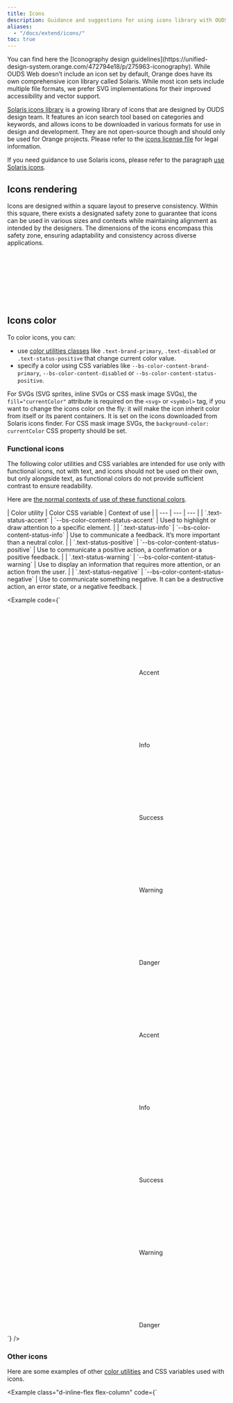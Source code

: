 ```yaml
---
title: Icons
description: Guidance and suggestions for using icons library with OUDS Web.
aliases:
  - "/docs/extend/icons/"
toc: true
---
```



<Callout type="info">
You can find here the [Iconography design guidelines](https://unified-design-system.orange.com/472794e18/p/275963-iconography).
</Callout>

<BrandSpecific brand="orange">
While OUDS Web doesn’t include an icon set by default, Orange does have its own comprehensive icon library called Solaris. While most icon sets include multiple file formats, we prefer SVG implementations for their improved accessibility and vector support.

[Solaris icons library]([[config:icons]]) is a growing library of icons that are designed by OUDS design team. It features an icon search tool based on categories and keywords, and allows icons to be downloaded in various formats for use in design and development. They are not open-source though and should only be used for Orange projects. Please refer to the [icons license file]([[config:icons_license]]) for legal information.

If you need guidance to use Solaris icons, please refer to the paragraph [use Solaris icons]([[docsref:extend/icons#use-solaris-icons]]).
</BrandSpecific>

## Icons rendering

Icons are designed within a square layout to preserve consistency. Within this square, there exists a designated safety zone to guarantee that icons can be used in various sizes and contexts while maintaining alignment as intended by the designers. The dimensions of the icons encompass this safety zone, ensuring adaptability and consistency across diverse applications.

<svg width="8em" height="8em" class="bg-opacity-lowest" aria-hidden="true">
  <use xlink:href={getVersionedDocsPath('/assets/img/ouds-web-sprite.svg#delete')}/>
</svg>
<svg width="8em" height="8em" class="bg-opacity-lowest" aria-hidden="true">
  <use xlink:href={getVersionedDocsPath('/assets/img/ouds-web-sprite.svg#download')}/>
</svg>
<svg width="8em" height="8em" class="bg-opacity-lowest" aria-hidden="true">
  <use xlink:href={getVersionedDocsPath('/assets/img/ouds-web-sprite.svg#tick')}/>
</svg>

## Icons color

To color icons, you can:
- use [color utilities classes]([[docsref:utilities/colors#colors]]) like `.text-brand-primary`, `.text-disabled` or `.text-status-positive` that change current color value.
- specify a color using CSS variables like `--bs-color-content-brand-primary`, `--bs-color-content-disabled` or `--bs-color-content-status-positive`.

For SVGs (SVG sprites, inline SVGs or CSS mask image SVGs), the `fill="currentColor"` attribute is required on the `<svg>` or `<symbol>` tag, if you want to change the icons color on the fly: it will make the icon inherit color from itself or its parent containers. <BrandSpecific brand="orange">It is set on the icons downloaded from Solaris icons finder.</BrandSpecific> For CSS mask image SVGs, the `background-color: currentColor` CSS property should be set.

### Functional icons

The following color utilities and CSS variables are intended for use only with functional icons, not with text, and icons should not be used on their own, but only alongside text, as functional colors do not provide sufficient contrast to ensure readability.

Here are [the normal contexts of use of these functional colors](https://unified-design-system.orange.com/472794e18/p/217ac6-colour/t/9b95834c2e).

<BsTable>
| Color utility | Color CSS variable | Context of use |
| --- | --- | --- |
| `.text-status-accent` | `--bs-color-content-status-accent` | Used to highlight or draw attention to a specific element. |
| `.text-status-info` | `--bs-color-content-status-info` | Use to communicate a feedback. It’s more important than a neutral color. |
| `.text-status-positive` | `--bs-color-content-status-positive` | Use to communicate a positive action, a confirmation or a positive feedback. |
| `.text-status-warning` | `--bs-color-content-status-warning` | Use to display an information that requires more attention, or an action from the user. |
| `.text-status-negative` | `--bs-color-content-status-negative` | Use to communicate something negative. It can be a destructive action, an error state, or a negative feedback. |
</BsTable>

<Example code={`<div class="d-flex justify-content-center gap-md-large">
    <div class="p-medium bg-primary border border-default" data-bs-theme="light">
      <p>
        <svg class="text-status-accent decorative-sm-icon" aria-hidden="true">
          <use xlink:href="${getVersionedDocsPath('/assets/img/ouds-web-sprite.svg#heart-empty')}" />
        </svg> Accent
      </p>
      <p>
        <svg class="text-status-info decorative-sm-icon" aria-hidden="true">
          <use xlink:href="${getVersionedDocsPath('/assets/img/ouds-web-sprite.svg#info')}" />
        </svg> Info
      </p>
      <p>
        <svg class="text-status-positive decorative-sm-icon" aria-hidden="true">
          <use xlink:href="${getVersionedDocsPath('/assets/img/ouds-web-sprite.svg#tick-confirmation')}" />
        </svg> Success
      </p>
      <p>
        <svg class="text-status-warning decorative-sm-icon" aria-hidden="true">
          <use xlink:href="${getVersionedDocsPath('/assets/img/ouds-web-sprite.svg#important')}" />
        </svg> Warning
      </p>
      <p>
        <svg class="text-status-negative decorative-sm-icon" aria-hidden="true">
          <use xlink:href="${getVersionedDocsPath('/assets/img/ouds-web-sprite.svg#error-severe')}" />
        </svg> Danger
      </p>
    </div>
    <div class="p-medium bg-emphasized border border-default" data-bs-theme="dark">
      <p>
        <svg class="text-status-accent decorative-sm-icon" aria-hidden="true">
          <use xlink:href="${getVersionedDocsPath('/assets/img/ouds-web-sprite.svg#heart-empty')}" />
        </svg> Accent
      </p>
      <p>
        <svg class="decorative-sm-icon" style="color: var(--bs-color-content-status-info)" aria-hidden="true">
          <use xlink:href="${getVersionedDocsPath('/assets/img/ouds-web-sprite.svg#info')}" />
        </svg> Info
      </p>
      <p>
        <svg class="decorative-sm-icon" style="color: var(--bs-color-content-status-positive)" aria-hidden="true">
          <use xlink:href="${getVersionedDocsPath('/assets/img/ouds-web-sprite.svg#tick-confirmation')}" />
        </svg> Success
      </p>
      <p>
        <svg class="decorative-sm-icon" style="color: var(--bs-color-content-status-warning)" aria-hidden="true">
          <use xlink:href="${getVersionedDocsPath('/assets/img/ouds-web-sprite.svg#important')}" />
        </svg> Warning
      </p>
      <p>
        <svg class="decorative-sm-icon" style="color: var(--bs-color-content-status-negative)" aria-hidden="true">
          <use xlink:href="${getVersionedDocsPath('/assets/img/ouds-web-sprite.svg#error-severe')}" />
        </svg> Danger
      </p>
    </div>
  </div>`} />


### Other icons

Here are some examples of other [color utilities]([[docsref:utilities/colors#colors]]) and CSS variables used with icons.

<Example class="d-inline-flex flex-column" code={`<p class="p-small bg-primary d-inline-flex align-items-center gap-xsmall" data-bs-theme="light">
    <svg class="decorative-sm-icon" aria-hidden="true">
      <use xlink:href="${getVersionedDocsPath('/assets/img/ouds-web-sprite.svg#heart-empty')}" />
    </svg>
    <svg class="decorative-sm-icon text-default" aria-hidden="true">
      <use xlink:href="${getVersionedDocsPath('/assets/img/ouds-web-sprite.svg#delete')}" />
    </svg>
    <svg class="decorative-sm-icon text-primary" aria-hidden="true">
      <use xlink:href="${getVersionedDocsPath('/assets/img/ouds-web-sprite.svg#download')}" />
    </svg>
    <svg class="decorative-sm-icon text-disabled" aria-hidden="true">
      <use xlink:href="${getVersionedDocsPath('/assets/img/ouds-web-sprite.svg#trash')}" />
    </svg>
    <span class="icon si si-settings text-muted decorative-sm-icon" aria-hidden="true"></span>
  </p>
  <p class="p-small bg-emphasized d-inline-flex align-items-center gap-xsmall" data-bs-theme="dark">
    <svg class="decorative-sm-icon" aria-hidden="true">
      <use xlink:href="${getVersionedDocsPath('/assets/img/ouds-web-sprite.svg#heart-empty')}" />
    </svg>
    <svg class="decorative-sm-icon" style="color: var(--bs-color-content-default)" aria-hidden="true">
      <use xlink:href="${getVersionedDocsPath('/assets/img/ouds-web-sprite.svg#delete')}" />
    </svg>
    <svg class="decorative-sm-icon" style="color: var(--bs-color-content-brand-primary)" aria-hidden="true">
      <use xlink:href="${getVersionedDocsPath('/assets/img/ouds-web-sprite.svg#download')}" />
    </svg>
    <svg class="decorative-sm-icon" style="color: var(--bs-color-content-disabled)" aria-hidden="true">
      <use xlink:href="${getVersionedDocsPath('/assets/img/ouds-web-sprite.svg#trash')}" />
    </svg>
    <span class="icon si si-settings decorative-sm-icon" style="color: var(--bs-color-content-muted)" aria-hidden="true"></span>
  </p>`} />

## Icons size

Icons’ size depends on where they are placed in the page content, so please make sure to either use our utilities provided in this page or follow the design. Icons size utility classes are designed to be used upon `<img />`, `<svg>` or even icon font, wherever the icon is.

Every icon size utility class presented in here has the common following code:

<ScssDocs name="ouds-font-icon-common" file="scss/helpers/_icon.scss" />

### Headings

Here are the rules to follow for headings. These icons’ sizes are responsive.

{/* <details class="mb-medium">
  <summary>See the <strong>sizes</strong> associated to classes</summary>

<BsTable>
| Icon class | Values from `2xs` to `sm` | Values from `md` to `lg` | Values for `xl` and upper |
| --- | --- | --- | --- |
| `.hxl-large-icon` | `3.25rem` (52px) | `4rem` (64px) | `4rem` (64px) |
| `.hxl-medium-icon` | `3rem` (48px) | `3.5rem` (56px) | `3.75rem` (60px) |
| `.hxl-sm-icon` | `2.75rem` (44px) | `3.25rem` (52px) | `3.5rem` (56px) |
| `.hl-large-icon` | `3rem` (48px) | `3.25rem` (52px) | `3.5rem` (56px) |
| `.hl-medium-icon` | `2.75rem` (44px) | `3rem` (48px) | `3.25rem` (52px) |
| `.hl-sm-icon` | `2.5rem` (40px) | `2.75rem` (44px) | `3rem` (48px) |
| `.hm-large-icon` | `2.75rem` (44px) | `3rem` (48px) | `3.25rem` (52px) |
| `.hm-medium-icon` | `2.5rem` (40px) | `2.75rem` (44px) | `3rem` (48px) |
| `.hm-sm-icon` | `2rem` (32px) | `2.5rem` (40px) | `2.75rem` (44px) |
| `.hs-large-icon` | `2.75rem` (44px) | `2.75rem` (44px) | `3rem` (48px) |
| `.hs-medium-icon` | `2.5rem` (40px) | `2.5rem` (40px) | `2.75rem` (44px) |
| `.hs-sm-icon` | `2rem` (32px) | `2rem` (32px) | `2.5rem` (40px) |
| `.bl-large-icon` | `1.75rem` (28px) | `1.75rem` (28px) | `2.75rem` (44px) |
| `.bl-medium-icon` | `1.5rem` (24px) | `1.5rem` (24px) | `2.5rem` (40px) |
| `.bl-sm-icon` | `1.25rem` (20px) | `1.25rem` (20px) | `2rem` (32px) |
| `.bm-large-icon` | `1.5rem` (24px) | `1.5rem` (24px) | `1.75rem` (28px) |
| `.bm-medium-icon` | `1.25rem` (20px) | `1.25rem` (20px) | `1.5rem` (24px) |
| `.bm-sm-icon` | `1rem` (16px) | `1rem` (16px) | `1.25rem` (20px) |
</BsTable>

</details> */}

<Example code={`<!-- h1 uses heading-xlarge font reference like all related classes as \`.h1\`, \`.fs-hxl\`, etc... -->
  <div class="d-flex align-items-center mb-medium">
    <svg class="hxl-large-icon me-scaled-small text-status-info" width="1rem" height="1rem" fill="currentColor" aria-hidden="true">
      <use xlink:href="${getVersionedDocsPath('/assets/img/ouds-web-sprite.svg#internet')}" />
    </svg>
    <h1 class="mb-none">H1 with large icon</h1>
  </div>
  <div class="d-flex align-items-center mb-medium">
    <svg class="hxl-medium-icon me-scaled-small text-status-info" width="1rem" height="1rem" fill="currentColor" aria-hidden="true">
      <use xlink:href="${getVersionedDocsPath('/assets/img/ouds-web-sprite.svg#internet')}" />
    </svg>
    <h1 class="mb-none">H1 with medium icon</h1>
  </div>
  <div class="d-flex align-items-center mb-medium">
    <svg class="hxl-sm-icon me-scaled-small text-status-info" width="1rem" height="1rem" fill="currentColor" aria-hidden="true">
      <use xlink:href="${getVersionedDocsPath('/assets/img/ouds-web-sprite.svg#internet')}" />
    </svg>
    <h1 class="mb-none">H1 with small icon</h1>
  </div>

  <hr />

  <!-- h2 uses heading-large font reference like all related classes as \`.h2\`, \`.fs-hl\`, etc... -->
  <div class="d-flex align-items-center mb-medium">
    <svg class="hl-large-icon me-scaled-small text-status-info" width="1rem" height="1rem" fill="currentColor" aria-hidden="true">
      <use xlink:href="${getVersionedDocsPath('/assets/img/ouds-web-sprite.svg#internet')}" />
    </svg>
    <h2 class="mb-none">H2 with large icon</h2>
  </div>
  <div class="d-flex align-items-center mb-medium">
    <svg class="hl-medium-icon me-scaled-small text-status-info" width="1rem" height="1rem" fill="currentColor" aria-hidden="true">
      <use xlink:href="${getVersionedDocsPath('/assets/img/ouds-web-sprite.svg#internet')}" />
    </svg>
    <h2 class="mb-none">H2 with medium icon</h2>
  </div>
  <div class="d-flex align-items-center mb-medium">
    <svg class="hl-sm-icon me-scaled-small text-status-info" width="1rem" height="1rem" fill="currentColor" aria-hidden="true">
      <use xlink:href="${getVersionedDocsPath('/assets/img/ouds-web-sprite.svg#internet')}" />
    </svg>
    <h2 class="mb-none">H2 with small icon</h2>
  </div>

  <hr />

  <!-- h3 uses heading-medium font reference like all related classes as é\`.h3\`, \`.fs-hm\`, etc... -->
  <div class="d-flex align-items-center mb-medium">
    <svg class="hm-large-icon me-scaled-small text-status-info" width="1rem" height="1rem" fill="currentColor" aria-hidden="true">
      <use xlink:href="${getVersionedDocsPath('/assets/img/ouds-web-sprite.svg#internet')}" />
    </svg>
    <h3 class="mb-none">H3 with large icon</h3>
  </div>
  <div class="d-flex align-items-center mb-medium">
    <svg class="hm-medium-icon me-scaled-small text-status-info" width="1rem" height="1rem" fill="currentColor" aria-hidden="true">
      <use xlink:href="${getVersionedDocsPath('/assets/img/ouds-web-sprite.svg#internet')}" />
    </svg>
    <h3 class="mb-none">H3 with medium icon</h3>
  </div>
  <div class="d-flex align-items-center mb-medium">
    <svg class="hm-sm-icon me-scaled-small text-status-info" width="1rem" height="1rem" fill="currentColor" aria-hidden="true">
      <use xlink:href="${getVersionedDocsPath('/assets/img/ouds-web-sprite.svg#internet')}" />
    </svg>
    <h3 class="mb-none">H3 with small icon</h3>
  </div>

  <hr />

  <!-- h4 uses heading-small font reference like all related classes as \`.h4\`, \`.fs-hs\`, etc... -->
  <div class="d-flex align-items-center mb-medium">
    <svg class="hs-large-icon me-scaled-small text-status-info" width="1rem" height="1rem" fill="currentColor" aria-hidden="true">
      <use xlink:href="${getVersionedDocsPath('/assets/img/ouds-web-sprite.svg#internet')}" />
    </svg>
    <h4 class="mb-none">H4 with large icon</h4>
  </div>
  <div class="d-flex align-items-center mb-medium">
    <svg class="hs-medium-icon me-scaled-small text-status-info" width="1rem" height="1rem" fill="currentColor" aria-hidden="true">
      <use xlink:href="${getVersionedDocsPath('/assets/img/ouds-web-sprite.svg#internet')}" />
    </svg>
    <h4 class="mb-none">H4 with medium icon</h4>
  </div>
  <div class="d-flex align-items-center mb-medium">
    <svg class="hs-sm-icon me-scaled-small text-status-info" width="1rem" height="1rem" fill="currentColor" aria-hidden="true">
      <use xlink:href="${getVersionedDocsPath('/assets/img/ouds-web-sprite.svg#internet')}" />
    </svg>
    <h4 class="mb-none">H4 with small icon</h4>
  </div>

  <hr />

  <!-- h5 uses body-large font reference like all related classes as \`.h5\`, \`.fs-bl\`, etc... -->
  <div class="d-flex align-items-center mb-medium">
    <svg class="bl-large-icon me-scaled-small text-status-info" width="1rem" height="1rem" fill="currentColor" aria-hidden="true">
      <use xlink:href="${getVersionedDocsPath('/assets/img/ouds-web-sprite.svg#internet')}" />
    </svg>
    <h5 class="mb-none">H5 with large icon</h5>
  </div>
  <div class="d-flex align-items-center mb-medium">
    <svg class="bl-medium-icon me-scaled-small text-status-info" width="1rem" height="1rem" fill="currentColor" aria-hidden="true">
      <use xlink:href="${getVersionedDocsPath('/assets/img/ouds-web-sprite.svg#internet')}" />
    </svg>
    <h5 class="mb-none">H5 with medium icon</h5>
  </div>
  <div class="d-flex align-items-center mb-medium">
    <svg class="bl-sm-icon me-scaled-small text-status-info" width="1rem" height="1rem" fill="currentColor" aria-hidden="true">
      <use xlink:href="${getVersionedDocsPath('/assets/img/ouds-web-sprite.svg#internet')}" />
    </svg>
    <h5 class="mb-none">H5 with small icon</h5>
  </div>

  <hr />

  <!-- h6 uses body-medium font reference like all related classes as \`.h6\`, \`.fs-bm\`, etc... -->
  <div class="d-flex align-items-center mb-medium">
    <svg class="bm-large-icon me-scaled-small text-status-info" width="1rem" height="1rem" fill="currentColor" aria-hidden="true">
      <use xlink:href="${getVersionedDocsPath('/assets/img/ouds-web-sprite.svg#internet')}" />
    </svg>
    <h6 class="mb-none">H6 with lg icon</h6>
  </div>
  <div class="d-flex align-items-center mb-medium">
    <svg class="bm-medium-icon me-scaled-small text-status-info" width="1rem" height="1rem" fill="currentColor" aria-hidden="true">
      <use xlink:href="${getVersionedDocsPath('/assets/img/ouds-web-sprite.svg#internet')}" />
    </svg>
    <h6 class="mb-none">H6 with medium icon</h6>
  </div>
  <div class="d-flex align-items-center mb-medium">
    <svg class="bm-sm-icon me-scaled-small text-status-info" width="1rem" height="1rem" fill="currentColor" aria-hidden="true">
      <use xlink:href="${getVersionedDocsPath('/assets/img/ouds-web-sprite.svg#internet')}" />
    </svg>
    <h6 class="mb-none">H6 with small icon</h6>
  </div>`} />

### Display headings

You should not use any icon with our `.display-*` font sizes, because we prefer to keep the place for the text.

### Regular texts

Here are the rules to follow for regular texts. These icons’ sizes are responsive.

{/* <details class="mb-medium">
  <summary>See the <strong>sizes</strong> associated to classes</summary>

<BsTable>
| Icon class | Values from `2xs` to `sm` | Values from `md` to `lg` | Values for `xl` and upper |
| --- | --- | --- | --- |
| `.bl-large-icon` | `1.75rem` (28px) | `1.75rem` (28px) | `2.75rem` (44px) |
| `.bl-medium-icon` | `1.5rem` (24px) | `1.5rem` (24px) | `2.5rem` (40px) |
| `.bl-sm-icon` | `1.25rem` (20px) | `1.25rem` (20px) | `2rem` (32px) |
| `.bm-large-icon` | `1.5rem` (24px) | `1.5rem` (24px) | `1.75rem` (28px) |
| `.bm-medium-icon` | `1.25rem` (20px) | `1.25rem` (20px) | `1.5rem` (24px) |
| `.bm-sm-icon` | `1rem` (16px) | `1rem` (16px) | `1.25rem` (20px) |
| `.bs-large-icon` | `1.25rem` (20px) | `1.25rem` (20px) | `1.5rem` (24px) |
| `.bs-medium-icon` | `1rem` (16px) | `1rem` (16px) | `1.25rem` (20px) |
| `.bs-sm-icon` | `.75rem` (12px) | `.75rem` (12px) | `1rem` (16px) |
</BsTable>

</details> */}

<Example code={`<!-- .lead uses body-large font reference like all related classes as \`.lead\`, \`.fs-bl\`, etc... -->
  <div class="d-flex align-items-center mb-medium">
    <svg class="bl-large-icon me-scaled-small text-status-info" width="1rem" height="1rem" fill="currentColor" aria-hidden="true">
      <use xlink:href="${getVersionedDocsPath('/assets/img/ouds-web-sprite.svg#internet')}" />
    </svg>
    <p class="lead mb-none">
      Lead paragraph with large icon
    </p>
  </div>
  <div class="d-flex align-items-center mb-medium">
    <svg class="bl-medium-icon me-scaled-small text-status-info" width="1rem" height="1rem" fill="currentColor" aria-hidden="true">
      <use xlink:href="${getVersionedDocsPath('/assets/img/ouds-web-sprite.svg#internet')}" />
    </svg>
    <p class="lead mb-none">
      Lead paragraph with medium icon
    </p>
  </div>
  <div class="d-flex align-items-center mb-medium">
    <svg class="bl-sm-icon me-scaled-small text-status-info" width="1rem" height="1rem" fill="currentColor" aria-hidden="true">
      <use xlink:href="${getVersionedDocsPath('/assets/img/ouds-web-sprite.svg#internet')}" />
    </svg>
    <p class="lead mb-none">
      Lead paragraph with small icon
    </p>
  </div>

  <hr />

  <!-- default paragraph uses body-medium font reference like all related classes as \`.fs-bm\`, etc... -->
  <div class="d-flex align-items-center mb-medium">
    <svg class="bm-large-icon me-scaled-small text-status-info" width="1rem" height="1rem" fill="currentColor" aria-hidden="true">
      <use xlink:href="${getVersionedDocsPath('/assets/img/ouds-web-sprite.svg#internet')}" />
    </svg>
    <p class="mb-none">
      Default paragraph with large icon
    </p>
  </div>
  <div class="d-flex align-items-center mb-medium">
    <svg class="bm-medium-icon me-scaled-small text-status-info" width="1rem" height="1rem" fill="currentColor" aria-hidden="true">
      <use xlink:href="${getVersionedDocsPath('/assets/img/ouds-web-sprite.svg#internet')}" />
    </svg>
    <p class="mb-none">
      Default paragraph with medium icon
    </p>
  </div>
  <div class="d-flex align-items-center mb-medium">
    <svg class="bm-sm-icon me-scaled-small text-status-info" width="1rem" height="1rem" fill="currentColor" aria-hidden="true">
      <use xlink:href="${getVersionedDocsPath('/assets/img/ouds-web-sprite.svg#internet')}" />
    </svg>
    <p class="mb-none">
      Default paragraph with small icon
    </p>
  </div>

  <hr />

  <!-- .small paragraph uses body-small font reference like all related classes as \`.small\`, \`.fs-bs\`, etc... -->
  <div class="d-flex align-items-center mb-medium">
    <svg class="bs-large-icon me-scaled-small text-status-info" width="1rem" height="1rem" fill="currentColor" aria-hidden="true">
      <use xlink:href="${getVersionedDocsPath('/assets/img/ouds-web-sprite.svg#internet')}" />
    </svg>
    <p class="small mb-none">
      Small paragraph with large icon
    </p>
  </div>
  <div class="d-flex align-items-center mb-medium">
    <svg class="bs-medium-icon me-scaled-small text-status-info" width="1rem" height="1rem" fill="currentColor" aria-hidden="true">
      <use xlink:href="${getVersionedDocsPath('/assets/img/ouds-web-sprite.svg#internet')}" />
    </svg>
    <p class="small mb-none">
      Small paragraph with medium icon
    </p>
  </div>
  <div class="d-flex align-items-center mb-medium">
    <svg class="bs-sm-icon me-scaled-small text-status-info" width="1rem" height="1rem" fill="currentColor" aria-hidden="true">
      <use xlink:href="${getVersionedDocsPath('/assets/img/ouds-web-sprite.svg#internet')}" />
    </svg>
    <p class="small mb-none">
      Small paragraph with small icon
    </p>
  </div>`} />

### Decorative

Here are the rules to follow for decorative icons. Be careful using these icons’ sizes because they are not responsive. Check out for [more information about accessibility in our documentation]([[docsref:/extend/icons#icons-accessibility]]).

{/* <details class="mb-medium">
  <summary>See the <strong>sizes</strong> associated to classes</summary>

<BsTable>
| Icon class | Value |
| --- | --- |
| `.decorative-4xsmall-icon` | `10px` |
| `.decorative-3xsmall-icon` | `12px` |
| `.decorative-2xsmall-icon` | `16px` |
| `.decorative-xsmall-icon` | `24px` |
| `.decorative-small-icon` | `32px` |
| `.decorative-medium-icon` | `40px` |
| `.decorative-large-icon` | `48px` |
| `.decorative-xlarge-icon` | `56px` |
| `.decorative-2xlarge-icon` | `72px` |
</BsTable>

</details> */}

<Example showMarkup={false} code={`<div class="d-flex mb-medium">
    <div class="bg-emphasized d-inline-flex align-items-center justify-content-center me-medium flex-shrink-0" style="width: 6.25rem; height: 6.25rem;">
      <svg class="decorative-4xsmall-icon text-status-info" width="1rem" height="1rem" fill="currentColor" aria-hidden="true" data-bs-theme="${getMode('modes-on-bg-inverse-low')}">
        <use xlink:href="${getVersionedDocsPath('/assets/img/ouds-web-sprite.svg#internet')}"/>
      </svg>
    </div>
    <div>
      <p class="lead mb-2xsmall fw-bold">4x-small decorative icon</p>
      <p class="mb-none">coreGlobalDimensionOutOfSystem250 (<code>10px</code>)</p>
    </div>
  </div>
  <div class="d-flex mb-medium">
    <div class="bg-emphasized d-inline-flex align-items-center justify-content-center me-medium flex-shrink-0" style="width: 6.25rem; height: 6.25rem;">
      <svg class="decorative-3xsmall-icon text-status-info" width="1rem" height="1rem" fill="currentColor" aria-hidden="true" data-bs-theme="${getMode('modes-on-bg-inverse-low')}">
        <use xlink:href="${getVersionedDocsPath('/assets/img/ouds-web-sprite.svg#internet')}"/>
      </svg>
    </div>
    <div>
      <p class="lead mb-2xsmall fw-bold">3x-small decorative icon</p>
      <p class="mb-none">coreGlobalDimension150 (<code>12px</code>)</p>
    </div>
  </div>
  <div class="d-flex mb-medium">
    <div class="bg-emphasized d-inline-flex align-items-center justify-content-center me-medium flex-shrink-0" style="width: 6.25rem; height: 6.25rem;">
      <svg class="decorative-2xsmall-icon text-status-info" width="1rem" height="1rem" fill="currentColor" aria-hidden="true" data-bs-theme="${getMode('modes-on-bg-inverse-low')}">
        <use xlink:href="${getVersionedDocsPath('/assets/img/ouds-web-sprite.svg#internet')}"/>
      </svg>
    </div>
    <div>
      <p class="lead mb-2xsmall fw-bold">2x-small decorative icon</p>
      <p class="mb-none">coreGlobalDimension200 (<code>16px</code>)</p>
    </div>
  </div>
  <div class="d-flex mb-medium">
    <div class="bg-emphasized d-inline-flex align-items-center justify-content-center me-medium flex-shrink-0" style="width: 6.25rem; height: 6.25rem;">
      <svg class="decorative-xsmall-icon text-status-info" width="1rem" height="1rem" fill="currentColor" aria-hidden="true" data-bs-theme="${getMode('modes-on-bg-inverse-low')}">
        <use xlink:href="${getVersionedDocsPath('/assets/img/ouds-web-sprite.svg#internet')}"/>
      </svg>
    </div>
    <div>
      <p class="lead mb-2xsmall fw-bold">X-small decorative icon</p>
      <p class="mb-none">coreGlobalDimension300 (<code>24px</code>)</p>
    </div>
  </div>
  <div class="d-flex mb-medium">
    <div class="bg-emphasized d-inline-flex align-items-center justify-content-center me-medium flex-shrink-0" style="width: 6.25rem; height: 6.25rem;">
      <svg class="decorative-sm-icon text-status-info" width="1rem" height="1rem" fill="currentColor" aria-hidden="true" data-bs-theme="${getMode('modes-on-bg-inverse-low')}">
        <use xlink:href="${getVersionedDocsPath('/assets/img/ouds-web-sprite.svg#internet')}"/>
      </svg>
    </div>
    <div>
      <p class="lead mb-2xsmall fw-bold">Small decorative icon</p>
      <p class="mb-none">coreGlobalDimension400 (<code>32px</code>)</p>
    </div>
  </div>
  <div class="d-flex mb-medium">
    <div class="bg-emphasized d-inline-flex align-items-center justify-content-center me-medium flex-shrink-0" style="width: 6.25rem; height: 6.25rem;">
      <svg class="decorative-medium-icon text-status-info" width="1rem" height="1rem" fill="currentColor" aria-hidden="true" data-bs-theme="${getMode('modes-on-bg-inverse-low')}">
        <use xlink:href="${getVersionedDocsPath('/assets/img/ouds-web-sprite.svg#internet')}"/>
      </svg>
    </div>
    <div>
      <p class="lead mb-2xsmall fw-bold">Medium decorative icon</p>
      <p class="mb-none">coreGlobalDimension500 (<code>40px</code>)</p>
    </div>
  </div>
  <div class="d-flex mb-medium">
    <div class="bg-emphasized d-inline-flex align-items-center justify-content-center me-medium flex-shrink-0" style="width: 6.25rem; height: 6.25rem;">
      <svg class="decorative-large-icon text-status-info" width="1rem" height="1rem" fill="currentColor" aria-hidden="true" data-bs-theme="${getMode('modes-on-bg-inverse-low')}">
        <use xlink:href="${getVersionedDocsPath('/assets/img/ouds-web-sprite.svg#internet')}"/>
      </svg>
    </div>
    <div>
      <p class="lead mb-2xsmall fw-bold">Large decorative icon</p>
      <p class="mb-none">coreGlobalDimension600 (<code>48px</code>)</p>
    </div>
  </div>
  <div class="d-flex mb-medium">
    <div class="bg-emphasized d-inline-flex align-items-center justify-content-center me-medium flex-shrink-0" style="width: 6.25rem; height: 6.25rem;">
      <svg class="decorative-xlarge-icon text-status-info" width="1rem" height="1rem" fill="currentColor" aria-hidden="true" data-bs-theme="${getMode('modes-on-bg-inverse-low')}">
        <use xlink:href="${getVersionedDocsPath('/assets/img/ouds-web-sprite.svg#internet')}"/>
      </svg>
    </div>
    <div>
      <p class="lead mb-2xsmall fw-bold">X-large decorative icon</p>
      <p class="mb-none">coreGlobalDimension700 (<code>56px</code>)</p>
    </div>
  </div>
  <div class="d-flex mb-medium">
    <div class="bg-emphasized d-inline-flex align-items-center justify-content-center me-medium flex-shrink-0" style="width: 6.25rem; height: 6.25rem;">
      <svg class="decorative-2xlarge-icon text-status-info" width="1rem" height="1rem" fill="currentColor" aria-hidden="true" data-bs-theme="${getMode('modes-on-bg-inverse-low')}">
        <use xlink:href="${getVersionedDocsPath('/assets/img/ouds-web-sprite.svg#internet')}"/>
      </svg>
    </div>
    <div>
      <p class="lead mb-2xsmall fw-bold">2x-large decorative icon</p>
      <p class="mb-none">coreGlobalDimension900 (<code>72px</code>)</p>
    </div>
  </div>`} />

```html
<svg class="decorative-4xsmall-icon text-status-info" width="1rem" height="1rem" fill="currentColor" aria-hidden="true"></svg>
<svg class="decorative-3xs-icon text-status-info" width="1rem" height="1rem" fill="currentColor" aria-hidden="true"></svg>
<svg class="decorative-2xsmall-icon text-status-info" width="1rem" height="1rem" fill="currentColor" aria-hidden="true"></svg>
<svg class="decorative-xsmall-icon text-status-info" width="1rem" height="1rem" fill="currentColor" aria-hidden="true"></svg>
<svg class="decorative-sm-icon text-status-info" width="1rem" height="1rem" fill="currentColor" aria-hidden="true"></svg>
<svg class="decorative-medium-icon text-status-info" width="1rem" height="1rem" fill="currentColor" aria-hidden="true"></svg>
<svg class="decorative-large-icon text-status-info" width="1rem" height="1rem" fill="currentColor" aria-hidden="true"></svg>
<svg class="decorative-xlarge-icon text-status-info" width="1rem" height="1rem" fill="currentColor" aria-hidden="true"></svg>
<svg class="decorative-2xlarge-icon text-status-info" width="1rem" height="1rem" fill="currentColor" aria-hidden="true"></svg>
```

### Multiple lines

Sometimes you need a different structure to handle larger titles, or paragraphs that wrap over several lines. Here are some examples to handle these use cases. We’ve set arbitrary spacings, but align them with your design.

#### Centered on text block

This is the default behavior of our DOM.

<Example code={`<div class="d-flex align-items-center">
    <svg class="hxl-large-icon me-scaled-small text-status-info" width="1rem" height="1rem" fill="currentColor" aria-hidden="true">
      <use xlink:href="${getVersionedDocsPath('/assets/img/ouds-web-sprite.svg#internet')}" />
    </svg>
    <h1 class="mb-none">H1 with large icon and a very long title to see how it behaves while being wrapped</h1>
  </div>`} />

<Example code={`<div class="d-flex align-items-center">
    <svg class="bm-large-icon me-scaled-small text-status-info" width="1rem" height="1rem" fill="currentColor" aria-hidden="true">
      <use xlink:href="${getVersionedDocsPath('/assets/img/ouds-web-sprite.svg#internet')}" />
    </svg>
    <p class="mb-none">
      Default long paragraph with large icon. It stands here in order for you to see how the icon should behave when it’s placed next to a long paragraph. Whenever the paragraph stands on multiple lines please prefer using a block element and not an inline element so there will no strange behaviors.
    </p>
  </div>`} />

#### Above text block

You can also have the icon above the text block.

<Example code={`<div>
    <svg class="hxl-large-icon mb-scaled-xsmall text-status-info" width="1rem" height="1rem" fill="currentColor" aria-hidden="true">
      <use xlink:href="${getVersionedDocsPath('/assets/img/ouds-web-sprite.svg#internet')}" />
    </svg>
    <h1 class="mb-none">H1 with large icon and a very long title to see how it behaves while being wrapped</h1>
  </div>`} />

<Example code={`<div>
    <svg class="bm-large-icon mb-scaled-2xsmall text-status-info" width="1rem" height="1rem" fill="currentColor" aria-hidden="true">
      <use xlink:href="${getVersionedDocsPath('/assets/img/ouds-web-sprite.svg#internet')}" />
    </svg>
    <p class="mb-none">
      Default long paragraph with large icon. It stands here in order for you to see how the icon should behave when it’s placed next to a long paragraph. Whenever the paragraph stands on multiple lines please prefer using a block element and not an inline element so there will no strange behaviors.
    </p>
  </div>`} />

### `<img>` and font icon

SVG Sprite is the preferred choice for flexibility, performance and accessibility, and this is why all our examples use this method but there are other ways to display icons. They should all behave the same thanks to our CSS. If you are experimenting any trouble, feel free to search or fill in a new [Github discussion](https://github.com/Orange-OpenSource/Orange-Boosted-Bootstrap/discussions) or contact [our team]([[docsref:/about/team]]).
{/* Check out for more information in [our documentation]([[docsref:/extend/icons]]). */}

<Example code={`<div class="d-flex align-items-center mb-medium">
    <img class="hxl-large-icon me-small" alt="" src="${getVersionedDocsPath('/assets/img/vite.svg')}" />
    <h1 class="mb-none">H1 with large icon</h1>
  </div>
  <div class="d-flex align-items-center mb-medium">
    <span class="hxl-large-icon me-small si si-settings" aria-hidden="true"></span>
    <h1 class="mb-none">H1 with large icon</h1>
  </div>`} />

## Icons accessibility

<Callout type="info">
For more details, **Orange Accessibility Guidelines** provides [a deep-dive article regarding SVG accessibility](https://a11y-guidelines.orange.com/en/articles/accessible-svg/).
</Callout>

#### Decorative icons
Purely **decorative icons** (like repeating information of an adjacent text) must be hidden to assistive technologies:
- for `<svg>` or `<span>` tags, use the attribute `aria-hidden="true"`
- for `<img />`, use an empty `alt` attribute
- CSS background images are intended to be decorative

#### Informative/meaningful icons

If the icon is **meaningful** with no visible adjacent text, e.g. indication in a table or only content of a button, you have to provide an appropriate alternative text with the description of the icon or the description of the action triggered.

The best way to do this is to keep the icon hidden to assistive technologies (see above) and add a visually hidden label which will be perceived by assistive technologies, by using the `.visually-hidden` class. You can also use an `aria-label` on the containing interactive element to provide an accessible name. For external images within the `<img />` tag, you can also fill the `alt` attribute directly.

Remember that you cannot use external images inside interactive elements because the color won’t change with the element’s status (hover, active, focus...), see [SVG external image]([[docsref:extend/icons#svg-external-image]]).

{/* todo add tooltip on buttons and explanation when available */}
<Example class="mt-0 bd-btn-example" code={`<button type="button" class="btn btn-icon btn-default">
    <svg width="1rem" height="1rem" aria-hidden="true">
      <use xlink:href="${getVersionedDocsPath('/assets/img/ouds-web-sprite.svg#trash')}" />
    </svg>
    <span class="visually-hidden">Delete</span>
  </button>
  <button type="button" class="btn btn-icon btn-default" aria-label="Delete">
    <svg width="1rem" height="1rem" aria-hidden="true">
      <use xlink:href="${getVersionedDocsPath('/assets/img/ouds-web-sprite.svg#trash')}" />
    </svg>
  </button>
  <button type="button" class="btn btn-icon btn-default">
    <span class="icon si si-settings" aria-hidden="true"></span>
    <span class="visually-hidden">Open settings</span>
  </button>
  <button type="button" class="btn btn-icon btn-default" aria-label="Open settings">
    <span class="icon si si-settings" aria-hidden="true"></span>
  </button>
  <div class="d-inline-block bg-always-white">
    <img src="${getVersionedDocsPath('/assets/img/heart-empty.svg')}" alt="Favorite" width="32" height="32" />
  </div>`} />

## Use icons

There are many ways to use <BrandSpecific brand="orange">Solaris</BrandSpecific> icons in a web page:
- Bundled, if you have several icons in your project:
  - [SVG sprite]([[docsref:extend/icons#svg-sprite]]) (preferred choice for flexibility, performance and accessibility)
  - [Icon font]([[docsref:extend/icons#icon-font]])
- Individually, if you have only few icons to render:
  - [Inline SVG]([[docsref:extend/icons#inline-svg]])
  - [SVG external image]([[docsref:extend/icons#svg-external-image]])
  - [CSS mask image SVG]([[docsref:extend/icons#css-mask-image-svg]])

<BrandSpecific brand="orange">All icons can be retrieved easily in any of these formats in the Solaris icons finder. See Solaris icons library [develop documentation]([[config:icons_develop]]) for complete development guidelines for the different formats, and their pros and cons.</BrandSpecific>

Overview on how to integrate icons in a web page:
<BsTable class="table">
| Method | Advantages | Drawbacks | Recommendation |
| --- | --- | --- | --- |
| SVG Sprite | <ul><li>Color change via CSS</li><li>Easy addition/removal</li><li>Versioning</li><li>One HTTP request</li><li>Cache</li></ul> | <ul><li>Sprite file can become heavy with many icons (&gt;20)</li></ul> | *Recommended for most use cases* |
| Icon font | <ul><li>Color change via CSS</li><li>Concise and readable code</li><li>Cache</li></ul> | <ul><li>Heavier than sprite with few icons</li><li>Difficult addition/removal</li><li>No versioning</li><li>Flickering effect on loading</li><li>No multicolor icons</li></ul> | Use only with many icons (&gt;20) |
| Inline SVG | <ul><li>Color change via CSS</li><li>Loaded with the page</li></ul> | <ul><li>Makes HTML heavier</li><li>No cache</li><li>Not suitable for reuse</li><li>Verbose, hard to read</li></ul> | One-time integration of a single icon |
| External SVG image | <ul><li>Readable code</li><li>Cache</li></ul> | <ul><li>Impossible to change color</li><li>Loading after HTML</li><li>One HTTP request per image</li></ul> | One-time integration of a single-color icon |
| CSS background image | <ul><li>Usable with CSS pseudo-elements</li><li>Cache</li></ul> | <ul><li>Makes CSS heavier</li><li>Difficult color change</li></ul> | One-time integration via CSS pseudo-elements |
</BsTable>

### SVG sprite

This technique is the <strong>preferred choice</strong> for flexibility, performance and accessibility.

<BrandSpecific brand="orange">Using the [Solaris icons finder]([[config:icons]]), you can generate an SVG sprite, a single SVG file containing all your icons in `<symbol>` elements, and then insert an icon through a `<use>` element.</BrandSpecific> With SVG sprites, you can benefit of the power of `currentColor` for easy coloring and theming.

Please note that if you experience a problem with a cropped SVG, we recommend using the `.overflow-visible` utility on the SVG to fix its rendering.

  SVG sprite file example:

<Example lang="svg" showPreview={false} code={`<svg xmlns="http://www.w3.org/2000/svg">
    <symbol id="settings" fill="currentColor" viewBox="0 0 1000 1000">
      <path d="..." style="fill-rule:evenodd"/>
    </symbol>
    <symbol id="trash" fill="currentColor" viewBox="0 0 1000 1000">
      <path d="..." style="fill-rule:evenodd"/>
    </symbol>
  </svg>`} />

SVG sprite usage:

<Example code={`<svg width="3rem" height="3rem" aria-hidden="true">
    <use xlink:href="${getVersionedDocsPath('/assets/img/ouds-web-sprite.svg#settings')}" />
  </svg>
  <svg width="3rem" height="3rem" aria-hidden="true">
    <use xlink:href="${getVersionedDocsPath('/assets/img/ouds-web-sprite.svg#trash')}" />
  </svg>`} />

To speed up loading, the SVG sprite file can be preloaded in the `<head>` of the page:

<Example lang="svg" showPreview={false} code={`<link rel="preload" href="/path/to/your/sprite.svg" as="image" type="image/svg+xml" />`} />

### Icon font

Icon font is not the preferred solution. However, for websites needing more than 20 icons, you may consider using an icon font instead of an SVG sprite for eco-design reasons.

<BrandSpecific brand="orange">Using the [Solaris icons finder]([[config:icons]]),</BrandSpecific> you can generate an icon font containing all your icons and use it like a classic font. Icons can be styled through CSS properties like `font-size` and `color`. Please keep in mind that adding or removing icons from the font afterward can be complicated.

<Example code={`<span class="si si-settings" aria-hidden="true" style="font-size: 3rem"></span>`} />

{/* <Callout type="warning">
Note that with this technique, you cannot have multicolor icons, so you cannot render the [warning icon]([[docsref:extend/icons#warning-icon]]).
</Callout> */}

### Inline SVG

This technique should only be used if you have few icons to render, and if they are used only once in your website.

You can embed your icons directly within the HTML of your page (as opposed to an external image file). This way to use SVGs can benefit of the power of `currentColor` for easy coloring and theming.

<Example class="mt-0" code={`<svg fill="currentColor" class="decorative-sm-icon" viewBox="0 0 1000 1000" aria-hidden="true">
    <path d="M656.7 422.409a229.96 229.96 0 0 1-315.39.008A224.95 224.95 0 0 0 224.064 615H224v210a100 100 0 0 0 100 100h450V620a224.94 224.94 0 0 0-117.3-197.591M679 255A180 180 0 1 1 499 75a180 180 0 0 1 180 180" style="fill-rule:evenodd"/>
  </svg>`} />

### SVG external image

You can use SVG through an `<img />` tag when:
- you only have few icons to render
- you don’t need to change the icons colors. For that reason, **we do not recommend to use that technique**, so it won’t be documented here.

### CSS mask image SVG

CSS mask image icons should be used when you can’t or don’t want to refer to an external image, or if you want to include the icon in a CSS `::before` or `::after` pseudo-element.

You should use the `mask-image` property instead of `background-image` to benefit from the coloring and theming system, by setting `background-color` property to `currentColor`. You can use the SVG code within your CSS (be sure to escape any characters with [our internal `escape-svg()` function]([[docsref:/customize/sass]]#escape-svg)). When no dimensions are specified via `width` and `height` on the `<svg>`, the icon will fill the available space. Mask images can also be styled through CSS properties like `width` or `height`. Note that the `xmlns` attribute is required.

<Example class="mt-0" code={`<span class="icon-home"></span>`} />

Using:

<ScssDocs name="icon-home" file="site/src/scss/_component-examples.scss" />
